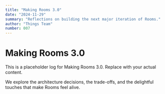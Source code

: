 ```yaml
---
title: "Making Rooms 3.0"
date: "2024-11-29"
summary: "Reflections on building the next major iteration of Rooms."
author: "Things Team"
number: 007
---
```


# Making Rooms 3.0

This is a placeholder log for Making Rooms 3.0. Replace with your actual content.

We explore the architecture decisions, the trade-offs, and the delightful touches that
make Rooms feel alive.
